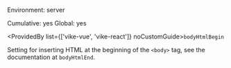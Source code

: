 
Environment: server  
<Link href="/config#cumulative">Cumulative</Link>: yes  
<Link href="/config#global">Global</Link>: yes  

<ProvidedBy list={['vike-vue', 'vike-react']} noCustomGuide>`bodyHtmlBegin`</ProvidedBy>

Setting for inserting HTML at the beginning of the `<body>` tag, see the documentation at <Link href="/bodyHtmlEnd">`bodyHtmlEnd`</Link>.
